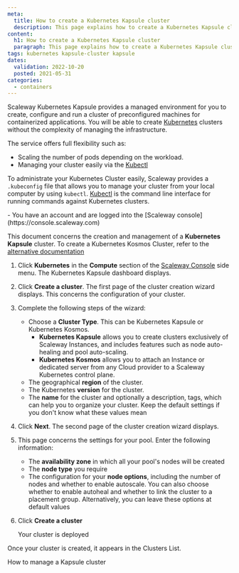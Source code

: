 ```yaml
---
meta:
  title: How to create a Kubernetes Kapsule cluster
  description: This page explains how to create a Kubernetes Kapsule cluster
content:
  h1: How to create a Kubernetes Kapsule cluster
  paragraph: This page explains how to create a Kubernetes Kapsule cluster
tags: kubernetes kapsule-cluster kapsule 
dates:
  validation: 2022-10-20
  posted: 2021-05-31
categories:
  - containers
---
```


Scaleway Kubernetes Kapsule provides a managed environment for you to create, configure and run a cluster of preconfigured machines for containerized applications. You will be able to create [Kubernetes](https://kubernetes.io) clusters without the complexity of managing the infrastructure.

The service offers full flexibility such as:
  * Scaling the number of pods depending on the workload.
  * Managing your cluster easily via the [Kubectl](https://kubernetes.io/docs/reference/kubectl/overview/)

To administrate your Kubernetes Cluster easily, Scaleway provides a `.kubeconfig` file that allows you to manage your cluster from your local computer by using `kubectl`. [Kubectl](https://kubernetes.io/docs/reference/kubectl/overview/) is the command line interface for running commands against Kubernetes clusters.

<Macro id="iam-requirements" />

<Message type="requirement">
  - You have an account and are logged into the [Scaleway console](https://console.scaleway.com) 
</Message>

This document concerns the creation and management of a **Kubernetes Kapsule** cluster. To create a Kubernetes Kosmos Cluster, refer to the [alternative documentation](/containers/kubernetes/how-to/create-kosmos-cluster)

1. Click **Kubernetes** in the **Compute** section of the [Scaleway Console](https://console.scaleway.com) side menu. The Kubernetes Kapsule dashboard displays.
2. Click **Create a cluster**. The first page of the cluster creation wizard displays. This concerns the configuration of your cluster.
3. Complete the following steps of the wizard:
    <Lightbox src="scaleway-choose-cluster-type.webp" alt="" />    
    
    * Choose a **Cluster Type**. This can be Kubernetes Kapsule or Kubernetes Kosmos.
      * **Kubernetes Kapsule** allows you to create clusters exclusively of Scaleway Instances, and includes features such as node auto-healing and pool auto-scaling.
      * **Kubernetes Kosmos** allows you to attach an Instance or dedicated server from any Cloud provider to a Scaleway Kubernetes control plane.
    * The geographical **region** of the cluster.
    * The Kubernetes **version** for the cluster.
    * The **name** for the cluster and optionally a description, tags, which can help you to organize your cluster. Keep the default settings if you don't know what these values mean
4. Click **Next**. The second page of the cluster creation wizard displays. 
5. This page concerns the settings for your pool. Enter the following information:
    * The **availability zone** in which all your pool's nodes will be created
    * The **node type** you require
    * The configuration for your **node options**, including the number of nodes and whether to enable autoscale. You can also choose whether to enable autoheal and whether to link the cluster to a placement group. Alternatively, you can leave these options at default values
6. Click **Create a cluster**

    Your cluster is deployed

<Lightbox src="scaleway-kapsule_creation.webp" alt="" />

Once your cluster is created, it appears in the Clusters List.
<Lightbox src="scaleway-kapsule_cluster_list.webp" alt="" />


<Navigation title="See Also">
  <NextButton to="/containers/kubernetes/how-to/edit-cluster/">How to manage a Kapsule cluster</NextButton>
</Navigation>
